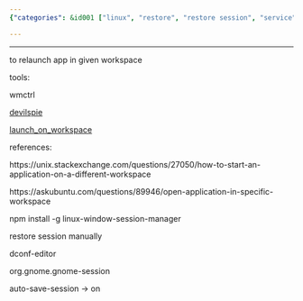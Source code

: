 ```yaml
---
{"categories": &id001 ["linux", "restore", "restore session", "service"], "category": "Window Management", "date": "2022-07-27 00:06:40", "description": "This article outlines various methods to restore Linux window sessions using tools such as wmctrl, devilspie, and launch_on_workspace. It also provides links to helpful online resources for starting applications in specific workspaces and explains how to manually restore a session by enabling auto-save-session in org.gnome.gnome-session through dconf-editor.", "tags": *id001, "title": "Linux Restore Window Sessions"}

---
```


------

to relaunch app in given workspace

tools:

wmctrl

[devilspie](https://help.ubuntu.com/community/Devilspie)

[launch_on_workspace](https://github.com/xblahoud/launch_on_workspace)

references:

https://unix.stackexchange.com/questions/27050/how-to-start-an-application-on-a-different-workspace

https://askubuntu.com/questions/89946/open-application-in-specific-workspace

npm install -g linux-window-session-manager

restore session manually

dconf-editor

org.gnome.gnome-session

auto-save-session -> on

